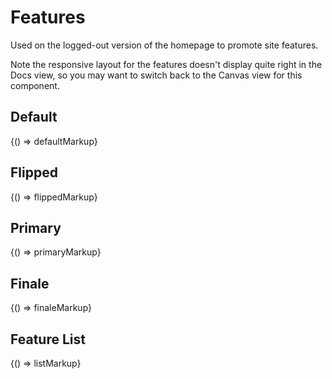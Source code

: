 
<Meta title="Legacy/Components/Features" />

# Features

Used on the logged-out version of the homepage to promote site features.

Note the responsive layout for the features doesn't display quite right in the Docs view, so you may want to switch back to the Canvas view for this component.

## Default

<Preview>
  <Story name="Default" height="200px">
    {() => defaultMarkup}
  </Story>
</Preview>

## Flipped

<Preview>
  <Story name="Flipped" height="200px">
    {() => flippedMarkup}
  </Story>
</Preview>

## Primary

<Preview>
  <Story name="Primary" height="200px">
    {() => primaryMarkup}
  </Story>
</Preview>

## Finale

<Preview>
  <Story name="Finale" height="200px">
    {() => finaleMarkup}
  </Story>
</Preview>

## Feature List

<Preview>
  <Story name="Feature List" height="700px">
    {() => listMarkup}
  </Story>
</Preview>
